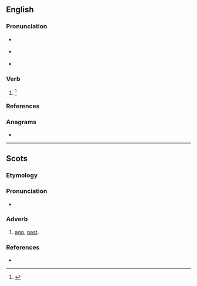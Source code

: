 ==English==

===Pronunciation===
* {{a|RP}} {{IPA|en|/əˈbaɪ/}}
* {{a|US}} {{IPA|en|/əˈbaɪ/}}
* {{rhymes|en|aɪ|s=2}}

===Verb===
{{en-verb|abyes|abying|pres_ptc2=abyeing|abought}}

# {{alternative spelling of|en|aby||to endure}}<ref name=DSL>{{R:DSL|pos=v}}</ref>

===References===
<references/>

===Anagrams===
* {{anagrams|en|a=abey|Abey|Baye|abey|beya|eBay}}

----

==Scots==

===Etymology===
{{prefix|sco|a|by|t2=before, by the time that}}

===Pronunciation===
* {{IPA|sco|/əˈbaɪ/}}

===Adverb===
{{head|sco|adverb}} 

# [[ago]], [[past]].

===References===
* {{R:DSL|pos=adv}}